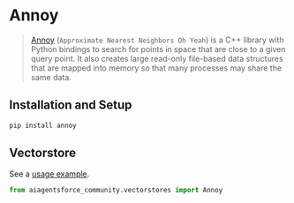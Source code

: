 # Annoy

> [Annoy](https://github.com/spotify/annoy) (`Approximate Nearest Neighbors Oh Yeah`) 
> is a C++ library with Python bindings to search for points in space that are 
> close to a given query point. It also creates large read-only file-based data 
> structures that are mapped into memory so that many processes may share the same data. 

## Installation and Setup

```bash
pip install annoy
```


## Vectorstore

See a [usage example](/docs/integrations/vectorstores/annoy).

```python
from aiagentsforce_community.vectorstores import Annoy
```
